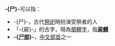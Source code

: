 {{noteTA
|T=尸
}}

'''-{尸}-'''可以指：
*-{尸}-，古代[[祭祀|祭祀]]時扮演受祭者的人
* 「-{屍}-」的古字，現為[[簡體字|簡體字]]，指'''[[屍體|屍體]]'''
* '''-{[[尸部|尸部]]}-'''，[[中文|中文]][[部首|部首]]之一
{{disambig|Cat=一字消歧义}}